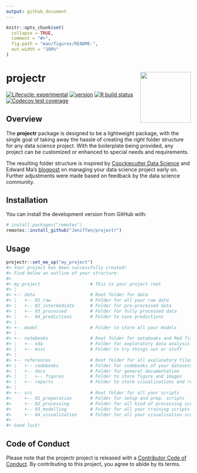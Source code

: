 ```yaml
---
output: github_document
---
```


<!-- README.md is generated from README.Rmd. Please edit that file -->

```r
knitr::opts_chunk$set(
  collapse = TRUE,
  comment = "#>",
  fig.path = "man/figures/README-",
  out.width = "100%"
)
```

# projectr <a href='#'><img src='man/figures/logo.png' align="right" height="138.5" /></a>

<!-- badges: start -->
[![Lifecycle: experimental](https://img.shields.io/badge/lifecycle-experimental-orange)](https://lifecycle.r-lib.org/articles/stages.html#experimental)
[![version](https://img.shields.io/badge/version-0.1.0-green%22)](https://github.com/Jeniffen/projectr/releases/tag/v0.1.0)
[![R build status](https://github.com/Jeniffen/projectr/workflows/R-CMD-check/badge.svg)](https://github.com/Jeniffen/projectr/actions)
[![Codecov test coverage](https://codecov.io/gh/Jeniffen/projectr/branch/master/graph/badge.svg)](https://codecov.io/gh/Jeniffen/projectr?branch=master)
<!-- badges: end -->

## Overview 

The __projectr__ package is designed to be a lightweight package, with the 
single goal of taking away the hassle of creating the _right_ folder structure 
for any data science project. With the boilerplate being provided, any project 
can be customized or enhanced to special needs and requirements. 

The resulting folder structure is inspired by 
[Coockiecutter Data Science](https://tinyurl.com/y89ay63o) and Edward Ma's 
[blogpost](https://tinyurl.com/ybghtonj) on managing your data science project 
early on. Further adjustments were made based on feedback by the data science 
community. 


## Installation

You can install the development version from GitHub with:

``` r
# install.packages("remotes")
remotes::install_github("Jeniffen/projectr")
```
## Usage 

```r
projectr::set_me_up("my_project")
#> Your project has been successfully created!
#> Find below an outline of your structure:
#> 
#> my_project                   # This is your project root                 
#> ¦                                                                        
#> +-- data                     # Root folder for data                      
#> ¦   +-- 01_raw               # Folder for all your raw data              
#> ¦   +-- 02_intermediate      # Folder for pre-processed data             
#> ¦   +-- 03_processed         # Folder for fully processed data           
#> ¦   +-- 04_predictions       # Folder to save predictions                
#> ¦                                                                        
#> +-- model                    # Folder to store all your models           
#> ¦                                                                        
#> +-- notebooks                # Root folder for notebooks and Rmd files   
#> ¦   +-- eda                  # Folder for exploratory data analysis      
#> ¦   +-- misc                 # Folder to try things out or stuff         
#> ¦                                                                        
#> +-- references               # Root folder for all explanatory files     
#> ¦   +-- codebooks            # Folder for codebooks of your datasets     
#> ¦   +-- docs                 # Folder for general documentation          
#> ¦   ¦   +-- figures          # Folder to store figure and images         
#> ¦   +-- reports              # Folder to store visualizations and reports
#> ¦                                                                        
#> +-- src                      # Root folder for all your scripts          
#>     +-- 01_preparation       # Folder for setup and prep. scripts        
#>     +-- 02_processing        # Folder for all kind of processing scripts 
#>     +-- 03_modelling         # Folder for all your training scripts      
#>     +-- 04_visualization     # Folder for all your visualisation scripts 
#> 
#> Good luck!
```
## Code of Conduct

Please note that the projectr project is released with a 
[Contributor Code of Conduct](https://github.com/Jeniffen/projectr/wiki#contributor-code-of-conduct). 
By contributing to this project, you agree to abide by its terms.
